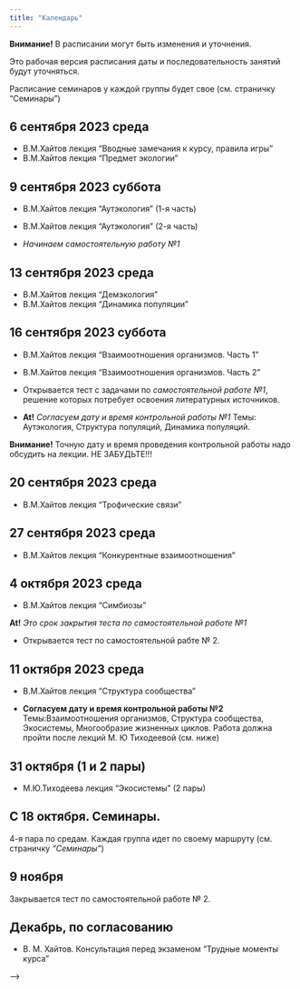 ```yaml
---
title: "Календарь"
---
```


**Внимание!** В расписании могут быть изменения и уточнения.

Это рабочая версия расписания даты и последовательность занятий будут уточняться.



<!-- Версия для биологов -->


Расписание семинаров у каждой группы будет свое (см. страничку "Семинары")

## 6 сентября 2023	среда
- В.М.Хайтов лекция "Вводные замечания к курсу, правила игры"
- В.М.Хайтов лекция "Предмет экологии"

## 9 сентября 2023 суббота 
- В.М.Хайтов лекция "Аутэкология" (1-я часть)
- В.М.Хайтов лекция "Аутэкология" (2-я часть)


- *Начинаем самостоятельную работу №1*


## 13 сентября 2023 среда

- В.М.Хайтов лекция "Демэкология"
- В.М.Хайтов лекция "Динамика популяции"



## 16 сентября 2023 суббота

- В.М.Хайтов лекция "Взаимоотношения организмов. Часть 1"     
- В.М.Хайтов лекция "Взаимоотношения организмов. Часть 2"    

- Открывается тест с задачами по *самостоятельной работе №1*, решение которых потребует освоения литературных источников.


- **At!** *Согласуем дату и время контрольной работы №1* Темы: Аутэкология, Структура популяций, Динамика популяций.

**Внимание!** Точную дату и время проведения контрольной работы надо обсудить на лекции. НЕ ЗАБУДЬТЕ!!!


## 20 сентября 2023  среда

- В.М.Хайтов лекция "Трофические связи"


## 27 сентября 2023  среда

- В.М.Хайтов лекция "Конкурентные взаимоотношения"


## 4 октября 2023 среда

- В.М.Хайтов лекция "Симбиозы"

**At!** *Это срок закрытия теста по самостоятельной работе №1*

- Открывается тест по самостоятельной рабте № 2.

## 11 октября 2023 среда

- В.М.Хайтов лекция "Структура сообщества"

- **Согласуем дату и время контрольной работы №2** Темы:Взаимоотношения организмов, Структура сообщества, Экосистемы, Многообразие жизненных циклов. Работа должна пройти после лекций М. Ю Тиходеевой (см. ниже)


##  31 октября (1 и 2 пары)

- М.Ю.Тиходеева лекция "Экосистемы" (2 пары)




## С 18 октября. Семинары.

4-я пара по средам. Каждая группа идет по своему маршруту (см. страничку *"Семинары"*) 

## 9 ноября

Закрывается тест по самостоятельной работе № 2. 

## Декабрь, по согласованию
- В. М. Хайтов. Консультация перед экзаменом "Трудные моменты курса"



<!-- Версия для биотехнологов -->
<!-- ## 18 февраля  -->
<!-- - Лекция "Предмет экологии" -->
<!-- - Лекция "Аутэкология" -->

<!-- ## 25 февраля -->

<!-- - Лекция "Структура популяций" -->
<!-- - Лекция "Динамика популяций" -->


<!-- - **Контрольная работа №1.** Темы: Аутэкология, Структура популяций, Динамика популяций. -->

<!-- **Внимание!** Точную дату и время проведеиня контрольной работы обсудим на лекции. -->


<!-- ## 4 марта -->

<!-- - Лекция "Многообразие взаимоотношений организмов. Трофические связи" -->

<!-- - Лекция "Конкурентные взаимоотношения и структура сообществ организмов" -->



<!-- ## 11 марта -->

<!-- <!-- - Лекция "Симбиозы" --> -->

<!-- - Лекция "Структура и динамика экосистем" Часть 1. -->

<!-- - Лекция "Структура и динамика экосистем" Часть 2. -->


<!-- - **Контрольная работа №2.** Темы:Взаимоотношения организмов, Структура сообщества, Экосистемы. -->


<!-- ## 18 марта -->

<!-- - Семинар 1. -->

<!-- - Семинар 2. -->

<!-- ## Открытая дата  -->

<!-- - Онлайн консультация: "Трудные моменты курса" (по согласованию с группой) -->







